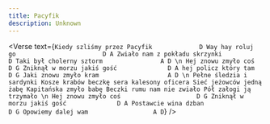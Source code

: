 ```yaml
---
title: Pacyfik
description: Unknown
---
```



<Verse
  text={`
Kiedy szliśmy przez Pacyfik				D
Way hay roluj go						D A
Zwiało nam z pokładu skrzynki			D
Taki był cholerny sztorm				A D
\n
Hej znowu zmyło coś					D G
Zniknął w morzu jakiś gość				D A
hej policz który tam					D G
Jaki znowu zmyło kram					A D
\n
Pełne śledzia i sardynki
Kosze krabów beczkę sera
kalesony oficera
Sieć jeżowców jedną żabę
Kapitańska zmyło babę
Beczki rumu nam nie zwiało
Pół załogi ją trzymało
\n
Hej znowu zmyło coś 					D G
Zniknął w morzu jakiś gość 				D A
Postawcie wina dzban 					D G
Opowiemy dalej wam 					A D
`}
/>
